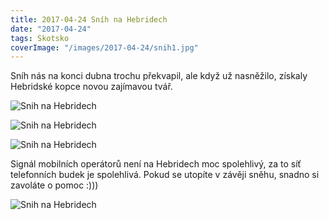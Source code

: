 ```yaml
---
title: 2017-04-24 Sníh na Hebridech
date: "2017-04-24"
tags: Skotsko
coverImage: "/images/2017-04-24/snih1.jpg"
---
```


Sníh nás na konci dubna trochu překvapil, ale když už nasněžilo, získaly Hebridské kopce novou zajímavou tvář.

<Image
  src="/images/2017-04-24/snih1.jpg"
  alt="Snih na Hebridech"
  width={1280}
  height={750}
  priority
  className="next-image"
/>

<Image
  src="/images/2017-04-24/snih2.jpg"
  alt="Snih na Hebridech"
  width={1280}
  height={750}
  priority
  className="next-image"
/>

<Image
  src="/images/2017-04-24/snih3.jpg"
  alt="Snih na Hebridech"
  width={1280}
  height={750}
  priority
  className="next-image"
/>

Signál mobilních operátorů není na Hebridech moc spolehlivý, za to síť telefonních budek je spolehlivá. Pokud se utopíte v závěji sněhu, snadno si zavoláte o pomoc :)))

<Image
  src="/images/2017-04-24/snih4.jpg"
  alt="Snih na Hebridech"
  width={1280}
  height={750}
  priority
  className="next-image"
/>
